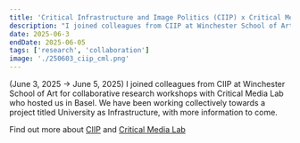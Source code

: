 ```yaml
---
title: 'Critical Infrastructure and Image Politics (CIIP) x Critical Media Lab, Basel '
description: "I joined colleagues from CIIP at Winchester School of Art on a collaborative research workshop with Critical Media Lab in Basel (June 3, 2025 → June 5, 2025)"
date: 2025-06-3
endDate: 2025-06-05
tags: ['research', 'collaboration']
image: './250603_ciip_cml.png'
---
```



(June 3, 2025 → June 5, 2025) I joined colleagues from CIIP at Winchester School of Art for collaborative research workshops with Critical Media Lab who hosted us in Basel. We have been working collectively towards a project titled University as Infrastructure, with more information to come. 

Find out more about [CIIP](https://criticalinfrastructures.net/about/) and [Critical Media Lab](https://criticalmedialab.ch/)
